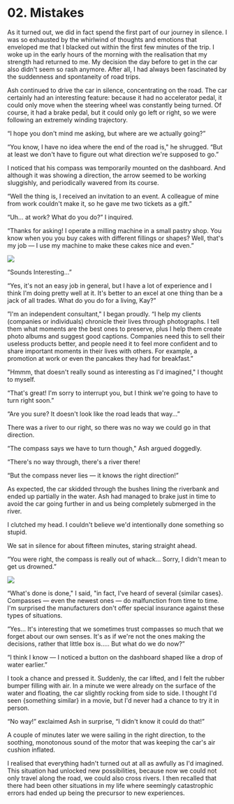 

# 02. Mistakes

As it turned out, we did in fact spend the first part of our journey in silence. I was so exhausted
by the whirlwind of thoughts and emotions that enveloped me that I blacked out within the first few
minutes of the trip. I woke up in the early hours of the morning with the realisation that my
strength had returned to me. My decision the day before to get in the car also didn't seem so rash
anymore. After all, I had always been fascinated by the suddenness and spontaneity of road trips.

Ash continued to drive the car in silence, concentrating on the road. The car certainly had an
interesting feature: because it had no accelerator pedal, it could only move when the steering wheel
was constantly being turned. Of course, it had a brake pedal, but it could only go left or right, so
we were following an extremely winding trajectory.

“I hope you don't mind me asking, but where are we actually going?” <Gem oct={1} />

“You know, I have no idea where the end of the road is," he shrugged. “But at least we don't have to
figure out what direction we're supposed to go.”

I noticed that his compass was temporarily mounted on the dashboard. And although it was showing a
direction, the arrow seemed to be working sluggishly, and periodically wavered from its course.

“Well the thing is, I received an invitation to an event. A colleague of mine from work couldn't
make it, so he gave me two tickets as a gift.”

“Uh… at work? What do you do?” I inquired.

“Thanks for asking! I operate a milling machine in a small pastry shop. You know when you you buy
cakes with different fillings or shapes? Well, that's my job — I use my machine to make these cakes
nice and even.”

<Image src={jobsImage} />

“Sounds Interesting...”

“Yes, it's not an easy job in general, but I have a lot of experience and I think I'm doing pretty
well at it. It's better to an excel at one thing than be a jack of all trades. What do you do for a
living, Kay?”

”I'm an independent consultant," I began proudly. “I help my clients (companies or individuals)
chronicle their lives through photographs. I tell them what moments are the best ones to preserve,
plus I help them create photo albums and suggest good captions. Companies need this to sell their
useless products better, and people need it to feel more confident and to share important moments in
their lives with others. For example, a promotion at work or even the pancakes they had for
breakfast.”

"Hmmm, that doesn't really sound as interesting as I'd imagined," I thought to myself.

“That's great! I'm sorry to interrupt you, but I think we're going to have to turn right soon.”

“Are you sure? It doesn't look like the road leads that way...”

There was a river to our right, so there was no way we could go in that direction.

“The compass says we have to turn though," Ash argued doggedly.

“There's no way through, there's a river there!

“But the compass never lies — it knows the right direction!” <Gem oct={0} />

As expected, the car skidded through the bushes lining the riverbank and ended up partially in the
water. Ash had managed to brake just in time to avoid the car going further in and us being
completely submerged in the river.

I clutched my head. I couldn't believe we'd intentionally done something so stupid.

We sat in silence for about fifteen minutes, staring straight ahead.

“You were right, the compass is really out of whack... Sorry, I didn't mean to get us drowned.”

<Image src={failImage} />

“What's done is done," I said, "in fact, I've heard of several
{<TV video="DOW_kPzY_JY" from="0:45">similar cases</TV>}. Compasses — even the newest ones — do
malfunction from time to time. I'm surprised the manufacturers don't offer special insurance against
these types of situations.

“Yes... It's interesting that we sometimes trust compasses so much that we forget about our own
senses. It's as if we're not the ones making the decisions, rather that little box is….. But what do
we do now?”

“I think I know — I noticed a button on the dashboard shaped like a drop of water earlier.”

I took a chance and pressed it. Suddenly, the car lifted, and I felt the rubber bumper filling with
air. In a minute we were already on the surface of the water and floating, the car slightly rocking
from side to side. I thought I'd seen {<TV video="D1MDwVRgoQc" from="4:38">something similar</TV>}
in a movie, but I'd never had a chance to try it in person.

“No way!” exclaimed Ash in surprise, “I didn't know it could do that!” <Gem oct={0} />

A couple of minutes later we were sailing in the right direction, to the soothing, monotonous sound
of the motor that was keeping the car's air cushion inflated.

I realised that everything hadn't turned out at all as awfully as I'd imagined. This situation had
unlocked new possibilities, because now we could not only travel along the road, we could also cross
rivers. I then recalled that there had been other situations in my life where seemingly catastrophic
errors had ended up being the precursor to new experiences.
